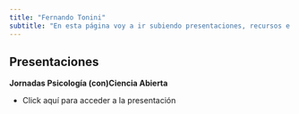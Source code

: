 ```yaml
---
title: "Fernando Tonini"
subtitle: "En esta página voy a ir subiendo presentaciones, recursos e investigaciones en las que participe"
---
```


## Presentaciones {#welcome}

**Jornadas Psicología (con)Ciencia Abierta**

-   Click aquí para acceder a la presentación
